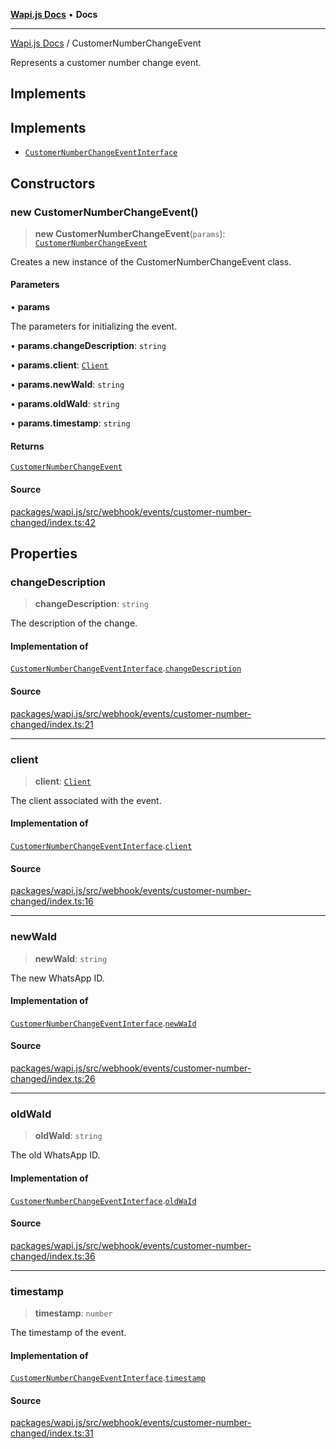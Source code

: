 [**Wapi.js Docs**](../README.mdx) • **Docs**

***

[Wapi.js Docs](../globals.mdx) / CustomerNumberChangeEvent

Represents a customer number change event.

## Implements

## Implements

- [`CustomerNumberChangeEventInterface`](../interfaces/CustomerNumberChangeEventInterface.mdx)

## Constructors

### new CustomerNumberChangeEvent()

> **new CustomerNumberChangeEvent**(`params`): [`CustomerNumberChangeEvent`](CustomerNumberChangeEvent.mdx)

Creates a new instance of the CustomerNumberChangeEvent class.

#### Parameters

• **params**

The parameters for initializing the event.

• **params.changeDescription**: `string`

• **params.client**: [`Client`](Client.mdx)

• **params.newWaId**: `string`

• **params.oldWaId**: `string`

• **params.timestamp**: `string`

#### Returns

[`CustomerNumberChangeEvent`](CustomerNumberChangeEvent.mdx)

#### Source

[packages/wapi.js/src/webhook/events/customer-number-changed/index.ts:42](https://github.com/sarthakjdev/wapi.js/packages/wapi.js/src/webhook/events/customer-number-changed/index.ts?at=55950734d72fca04a6c87f7236ee551d251cec7e#line=42)

## Properties

### changeDescription

> **changeDescription**: `string`

The description of the change.

#### Implementation of

[`CustomerNumberChangeEventInterface`](../interfaces/CustomerNumberChangeEventInterface.mdx).[`changeDescription`](../interfaces/CustomerNumberChangeEventInterface.mdx#changedescription)

#### Source

[packages/wapi.js/src/webhook/events/customer-number-changed/index.ts:21](https://github.com/sarthakjdev/wapi.js/packages/wapi.js/src/webhook/events/customer-number-changed/index.ts?at=55950734d72fca04a6c87f7236ee551d251cec7e#line=21)

***

### client

> **client**: [`Client`](Client.mdx)

The client associated with the event.

#### Implementation of

[`CustomerNumberChangeEventInterface`](../interfaces/CustomerNumberChangeEventInterface.mdx).[`client`](../interfaces/CustomerNumberChangeEventInterface.mdx#client)

#### Source

[packages/wapi.js/src/webhook/events/customer-number-changed/index.ts:16](https://github.com/sarthakjdev/wapi.js/packages/wapi.js/src/webhook/events/customer-number-changed/index.ts?at=55950734d72fca04a6c87f7236ee551d251cec7e#line=16)

***

### newWaId

> **newWaId**: `string`

The new WhatsApp ID.

#### Implementation of

[`CustomerNumberChangeEventInterface`](../interfaces/CustomerNumberChangeEventInterface.mdx).[`newWaId`](../interfaces/CustomerNumberChangeEventInterface.mdx#newwaid)

#### Source

[packages/wapi.js/src/webhook/events/customer-number-changed/index.ts:26](https://github.com/sarthakjdev/wapi.js/packages/wapi.js/src/webhook/events/customer-number-changed/index.ts?at=55950734d72fca04a6c87f7236ee551d251cec7e#line=26)

***

### oldWaId

> **oldWaId**: `string`

The old WhatsApp ID.

#### Implementation of

[`CustomerNumberChangeEventInterface`](../interfaces/CustomerNumberChangeEventInterface.mdx).[`oldWaId`](../interfaces/CustomerNumberChangeEventInterface.mdx#oldwaid)

#### Source

[packages/wapi.js/src/webhook/events/customer-number-changed/index.ts:36](https://github.com/sarthakjdev/wapi.js/packages/wapi.js/src/webhook/events/customer-number-changed/index.ts?at=55950734d72fca04a6c87f7236ee551d251cec7e#line=36)

***

### timestamp

> **timestamp**: `number`

The timestamp of the event.

#### Implementation of

[`CustomerNumberChangeEventInterface`](../interfaces/CustomerNumberChangeEventInterface.mdx).[`timestamp`](../interfaces/CustomerNumberChangeEventInterface.mdx#timestamp)

#### Source

[packages/wapi.js/src/webhook/events/customer-number-changed/index.ts:31](https://github.com/sarthakjdev/wapi.js/packages/wapi.js/src/webhook/events/customer-number-changed/index.ts?at=55950734d72fca04a6c87f7236ee551d251cec7e#line=31)
